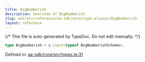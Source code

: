 ```yaml
---
title: BigNumberish
description: Overview of BigNumberish
slug: wallets/reference/aa-sdk/core/type-aliases/BigNumberish
layout: reference
---
```


{/* This file is auto-generated by TypeDoc. Do not edit manually. */}

```ts
type BigNumberish = z.input<typeof BigNumberishSchema>;
```

Defined in: [aa-sdk/core/src/types.ts:31](https://github.com/alchemyplatform/aa-sdk/blob/153785ddc87beb160382c2bae7dbafa4a66ade9a/aa-sdk/core/src/types.ts#L31)
